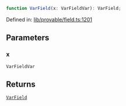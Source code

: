 ```ts
function VarField(x: VarFieldVar): VarField;
```

Defined in: [lib/provable/field.ts:1201](https://github.com/o1-labs/o1js/blob/fca908c243ee8e908efacaf73a882d48759e675a/src/lib/provable/field.ts#L1201)

## Parameters

### x

`VarFieldVar`

## Returns

[`VarField`](../type-aliases/VarField.mdx)
